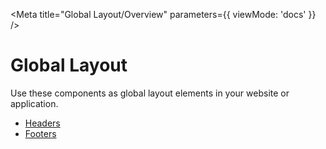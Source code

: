 
<Meta title="Global Layout/Overview" parameters={{ viewMode: 'docs' }} />

# Global Layout

Use these components as global layout elements in your website or application.

- [Headers](?path=/docs/global-layout-headers-overview--docs)
- [Footers](?path=/docs/global-layout-footers-overview--docs)
